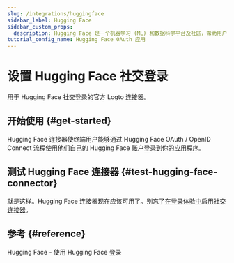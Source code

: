 ```yaml
---
slug: /integrations/huggingface
sidebar_label: Hugging Face
sidebar_custom_props:
  description: Hugging Face 是一个机器学习 (ML) 和数据科学平台及社区，帮助用户构建、部署和训练机器学习模型。
tutorial_config_name: Hugging Face OAuth 应用
---
```




# 设置 Hugging Face 社交登录

用于 Hugging Face 社交登录的官方 Logto 连接器。

<GuideTip />

## 开始使用 \{#get-started}

Hugging Face 连接器使终端用户能够通过 Hugging Face OAuth / OpenID Connect 流程使用他们自己的 Hugging Face 账户登录到你的应用程序。

<Integration />

## 测试 Hugging Face 连接器 \{#test-hugging-face-connector}

就是这样。Hugging Face 连接器现在应该可用了。别忘了[在登录体验中启用社交连接器](/connectors/social-connectors/#enable-social-sign-in)。

## 参考 \{#reference}

<Url href="https://huggingface.co/docs/hub/en/oauth#sign-in-with-hugging-face">
  Hugging Face - 使用 Hugging Face 登录
</Url>
